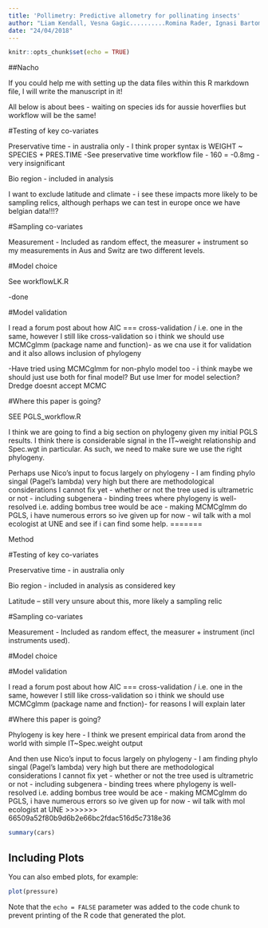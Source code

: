 ```yaml
---
title: 'Pollimetry: Predictive allometry for pollinating insects'
author: "Liam Kendall, Vesna Gagic..........Romina Rader, Ignasi Bartomeus "
date: "24/04/2018"
---
```


```r
knitr::opts_chunk$set(echo = TRUE)
```

##Nacho

If you could help me with setting up the data files within this R markdown file, I will write the manuscript in it!

All below is about bees - waiting on species ids for aussie hoverflies but workflow will be the same!

#Testing of key co-variates

Preservative time - in australia only 
  - I think proper syntax is WEIGHT ~ SPECIES + PRES.TIME
  -See preservative time workflow file - 160 = -0.8mg - very insignificant
  
Bio region - included in analysis

I want to exclude latitude and climate - i see these impacts more likely to be sampling relics, although perhaps we can test in europe once we have belgian data!!!?

#Sampling co-variates

Measurement - Included as random effect, the measurer + instrument so my measurements in Aus and Switz are two different levels.

#Model choice

See workflowLK.R

-done

#Model validation

I read a forum post about how AIC === cross-validation / i.e. one in the same, however I still like cross-validation so i think we should use MCMCglmm (package name and function)- as we cna use it for validation and it also allows inclusion of phylogeny

-Have tried using MCMCglmm for non-phylo model too - i think maybe we should just use both for final model? 
But use lmer for model selection? Dredge doesnt accept MCMC



#Where this paper is going?

SEE PGLS_workflow.R

I think we are going to find a big section on phylogeny given my initial PGLS results. I think there is considerable signal in the IT~weight relationship and Spec.wgt in particular. As such, we need to make sure we use the right phylogeny.

Perhaps use Nico's input to focus largely on phylogeny - I am finding phylo singal (Pagel's lambda) very high but there are methodological considerations I cannot fix yet
  - whether or not the tree used is ultrametric or not
  - including subgenera - binding trees where phylogeny is well-resolved i.e. adding bombus tree would be ace
  - making MCMCglmm do PGLS, i have numerous errors so ive given up for now - wil talk with a mol ecologist at       UNE and see if i can find some help.
=======

Method

#Testing of key co-variates

Preservative time - in australia only

Bio region - included in analysis as considered key 

Latitude -- still very unsure about this, more likely a sampling relic 


#Sampling co-variates

Measurement - Included as random effect, the measurer + instrument (incl instruments used).



#Model choice


#Model validation

I read a forum post about how AIC === cross-validation / i.e. one in the same, however I still like cross-validation so i think we should use MCMCglmm (package name and fnction)- for reasons I will explain later

#Where this paper is going?

Phylogeny is key here - I think we present empirical data from arond the world with simple IT~Spec.weight output

And then use Nico's input to focus largely on phylogeny - I am finding phylo singal (Pagel's lambda) very high but there are methodological considerations I cannot fix yet
  - whether or not the tree used is ultrametric or not
  - including subgenera - binding trees where phylogeny is well-resolved i.e. adding bombus tree would be ace
  - making MCMCglmm do PGLS, i have numerous errors so ive given up for now - wil talk with mol ecologist at       UNE
>>>>>>> 66509a52f80b9d6b2e66bc2fdac516d5c7318e36
  














```r
summary(cars)
```

## Including Plots

You can also embed plots, for example:

```r
plot(pressure)
```

Note that the `echo = FALSE` parameter was added to the code chunk to prevent printing of the R code that generated the plot.

